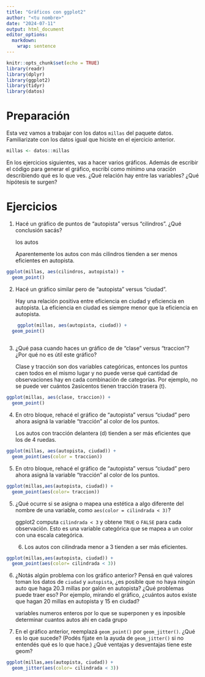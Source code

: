 ```yaml
---
title: "Gráficos con ggplot2"
author: "<tu nombre>"
date: "2024-07-11"
output: html_document
editor_options: 
  markdown: 
    wrap: sentence
---
```


```r
knitr::opts_chunk$set(echo = TRUE)
library(readr)
library(dplyr)
library(ggplot2)
library(tidyr)
library(datos)


```

# Preparación

Esta vez vamos a trabajar con los datos `millas` del paquete datos.
Familiarizate con los datos igual que hiciste en el ejercicio anterior.

```r
millas <- datos::millas
```

En los ejercicios siguientes, vas a hacer varios gráficos.
Además de escribir el código para generar el gráfico, escribí como mínimo una oración describiendo qué es lo que ves.
¿Qué relación hay entre las variables?
¿Qué hipótesis te surgen?

# Ejercicios

1.  Hacé un gráfico de puntos de "autopista" versus "cilindros". ¿Qué conclusión sacás?

    los autos

    Aparentemente los autos con más cilindros tienden a ser menos eficientes en autopista.

```r
ggplot(millas, aes(cilindros, autopista)) +
  geom_point()
```

2.  Hacé un gráfico similar pero de "autopista" versus "ciudad".

    Hay una relación positiva entre eficiencia en ciudad y eficiencia en autopista. La eficiencia en ciudad es siempre menor que la eficiencia en autopista.

```r
    ggplot(millas, aes(autopista, ciudad)) +
  geom_point()
   
```

3.  ¿Qué pasa cuando haces un gráfico de de "clase" versus "traccion"? ¿Por qué no es útil este gráfico?

    Clase y tracción son dos variables categóricas, entonces los puntos caen todos en el mismo lugar y no puede verse qué cantidad de observaciones hay en cada combinación de categorías. Por ejemplo, no se puede ver cuántos 2asicentos tienen tracción trasera (t).

```r
ggplot(millas, aes(clase, traccion)) +
  geom_point()
```

4.  En otro bloque, rehacé el gráfico de "autopista" versus "ciudad" pero ahora asigná la variable "tracción" al color de los puntos.

    Los autos con tracción delantera (d) tienden a ser más eficientes que los de 4 ruedas.

```r
ggplot(millas, aes(autopista, ciudad)) +
  geom_point(aes(color = traccion))
```

5.  En otro bloque, rehacé el gráfico de "autopista" versus "ciudad" pero ahora asigná la variable "tracción" al color de los puntos.

```r
ggplot(millas,aes(autopista, ciudad)) +
  geom_point(aes(color= traccion))
```

5.  ¿Qué ocurre si se asigna o mapea una estética a algo diferente del nombre de una variable, como `aes(color = cilindrada < 3)`?

    ggplot2 computa `cilindrada < 3` y obtene `TRUE` o `FALSE` para cada observación. Esto es una variable categórica que se mapea a un color con una escala categórica.

    6.  Los autos con cilindrada menor a 3 tienden a ser más eficientes.

```r
ggplot(millas,aes(autopista, ciudad)) +
  geom_point(aes(color= cilindrada < 3))
```

6.  ¿Notás algún problema con los gráfico anterior?
    Pensá en qué valores toman los datos de `ciudad` y `autopista`, ¿es posible que no haya ningún auto que haga 20.3 millas por galón en autopista?
    ¿Qué problemas puede traer eso?
    Por ejemplo, mirando el gráfico, ¿cuántos autos existe que hagan 20 millas en autopista y 15 en ciudad?

    variables numeros enteros por lo que se superponen y es inposible determinar cuantos autos ahi en cada grupo

7.  En el gráfico anterior, reemplazá `geom_point()` por `geom_jitter()`.
    ¿Qué es lo que sucede?
    (Podés fijate en la ayuda de `geom_jitter()` si no entendés qué es lo que hace.) ¿Qué ventajas y desventajas tiene este geom?

```r
ggplot(millas,aes(autopista, ciudad)) +
  geom_jitter(aes(color= cilindrada < 3))

```
